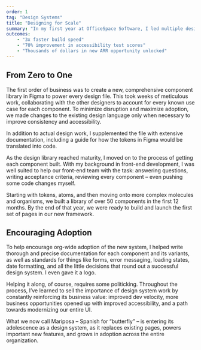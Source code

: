 ```yaml
---
order: 1
tag: "Design Systems"
title: "Designing for Scale"
summary: "In my first year at OfficeSpace Software, I led multiple designers and developers in the process of building a design system where none existed, unlocking new business opportunities, supercharging development velocity, and setting up a bright future for the 15-year-old product. Meet Mariposa."
outcomes:
    - "3x faster build speed"
    - "70% improvement in accessibility test scores"
    - "Thousands of dollars in new ARR opportunity unlocked"
---
```


## From Zero to One

The first order of business was to create a new, comprehensive component library in Figma to power every design file. This took weeks of meticulous work, collaborating with the other designers to account for every known use case for each component. To minimize disruption and maximize adoption, we made changes to the existing design language only when necessary to improve consistency and accessibility.

In addition to actual design work, I supplemented the file with extensive documentation, including a guide for how the tokens in Figma would be translated into code.

<ImageWithCaption
src="/portfolio-assets/design-system-components.jpg"
alt="A collection of Mariposa design assets."
width="1000"
height="600"
/>

As the design library reached maturity, I moved on to the process of getting each component built. With my background in front-end development, I was well suited to help our front-end team with the task: answering questions, writing acceptance criteria, reviewing every component – even pushing some code changes myself.

Starting with tokens, atoms, and then moving onto more complex molecules and organisms, we built a library of over 50 components in the first 12 months. By the end of that year, we were ready to build and launch the first set of pages in our new framework.

## Encouraging Adoption

To help encourage org-wide adoption of the new system, I helped write thorough and precise documentation for each component and its variants, as well as standards for things like forms, error messaging, loading states, date formatting, and all the little decisions that round out a successful design system. I even gave it a logo.

<ImageWithCaption
src="/portfolio-assets/design-system-logo.jpg"
alt="The logo for Mariposa, which looks like an abstract butterfly built from the OSS logo."
width="443"
height="190"
/>

Helping it along, of course, requires some politicking. Throughout the process, I’ve learned to sell the importance of design system work by constantly reinforcing its business value: improved dev velocity, more business opportunities opened up with improved accessibility, and a path towards modernizing our entire UI.

What we now call Mariposa – Spanish for “butterfly” – is entering its adolescence as a design system, as it replaces existing pages, powers important new features, and grows in adoption across the entire organization.
